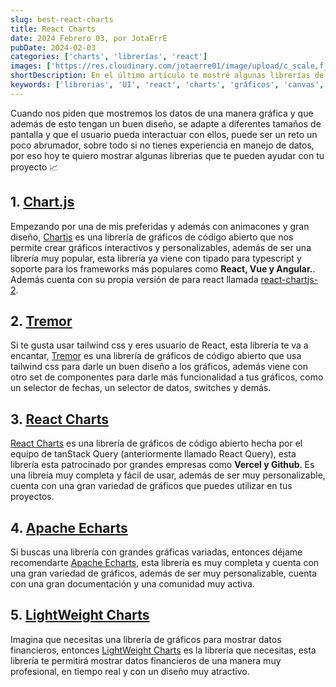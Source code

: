 ```yaml
---
slug: best-react-charts
title: React Charts
date: 2024 Febrero 03, por JotaErrE
pubDate: 2024-02-03
categories: ['charts', 'librerías', 'react']
images: ['https://res.cloudinary.com/jotaerre01/image/upload/c_scale,f_avif,fl_awebp,h_460,q_70/v1700751955/hrxotgplxgt7zgfuivjw.avif']
shortDescription: En el último artículo te mostré algunas librerías de UI para React, en este artículo te mostraré algunas librerías de gráficos para React que te ayudarán a darle un buen diseño a tu página web.
keywords: ['librerias', 'UI', 'react', 'charts', 'gráficos', 'canvas', 'tailwind css', 'react libraries']
---
```


Cuando nos piden que mostremos los datos de una manera gráfica y que además de esto tengan un buen diseño, se adapte a diferentes tamaños de pantalla y que el usuario pueda interactuar con ellos, puede ser un reto un poco abrumador, sobre todo si no tienes experiencia en manejo de datos, por eso hoy te quiero mostrar algunas librerias que te pueden ayudar con tu proyecto 📈


## 1. [Chart.js](https://www.chartjs.org/ 'link')

Empezando por una de mis preferidas y además con animacones y gran diseño, [Chartjs](https://www.chartjs.org/ 'link') es una librería de gráficos de código abierto que nos permite crear gráficos interactivos y personalizables, además de ser una librería muy popular, esta librería ya viene con tipado para typescript y soporte para los frameworks más populares como **React, Vue y Angular.**. Además cuenta con su propia versión de para react llamada [react-chartjs-2](https://react-chartjs-2.js.org/ 'link').

## 2. [Tremor](https://www.tremor.so/ 'link')
Si te gusta usar tailwind css y eres usuario de React, esta librería te va a encantar, [Tremor](https://www.tremor.so/ 'link') es una librería de gráficos de código abierto que usa tailwind css para darle un buen diseño a los gráficos, además viene con otro set de componentes para darle más funcionalidad a tus gráficos, como un selector de fechas, un selector de datos, switches y demás.

## 3. [React Charts](https://react-charts.tanstack.com/ 'link')

[React Charts](https://react-charts.tanstack.com/ 'link') es una librería de gráficos de código abierto hecha por el equipo de tanStack Query (anteriormente llamado React Query), esta librería esta patrocinado por grandes empresas como **Vercel y Github**. Es una libreía muy completa y fácil de usar, además de ser muy personalizable, cuenta con una gran variedad de gráficos que puedes utilizar en tus proyectos.

## 4. [Apache Echarts](https://echarts.apache.org/ 'link')
Si buscas una librería con grandes gráficas variadas, entonces déjame recomendarte [Apache Echarts](https://echarts.apache.org/ 'link'), esta librería es muy completa y cuenta con una gran variedad de gráficos, además de ser muy personalizable, cuenta con una gran documentación y una comunidad muy activa.

## 5. [LightWeight Charts](https://www.tradingview.com/lightweight-charts/ 'link')
Imagina que necesitas una librería de gráficos para mostrar datos financieros, entonces [LightWeight Charts](https://www.tradingview.com/lightweight-charts/ 'link') es la librería que necesitas, esta librería te permitirá mostrar datos financieros de una manera muy profesional, en tiempo real y con un diseño muy atractivo.
